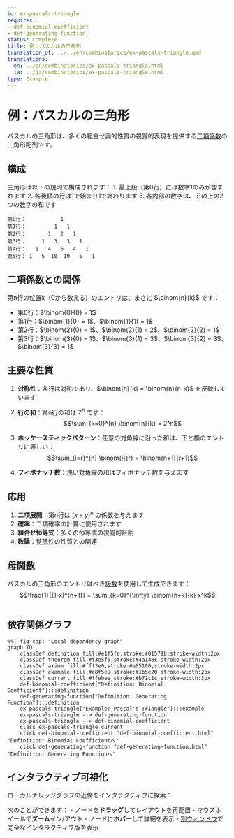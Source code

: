 ```yaml
---
id: ex-pascals-triangle
requires:
- def-binomial-coefficient
- def-generating-function
status: complete
title: 例：パスカルの三角形
translation_of: ../../en/combinatorics/ex-pascals-triangle.qmd
translations:
  en: ../en/combinatorics/ex-pascals-triangle.html
  ja: ../ja/combinatorics/ex-pascals-triangle.html
type: Example
---
```


# 例：パスカルの三角形

パスカルの三角形は、多くの組合せ論的性質の視覚的表現を提供する[二項係数](def-binomial-coefficient.qmd)の三角形配列です。

## 構成

三角形は以下の規則で構成されます：
1. 最上段（第0行）には数字1のみが含まれます
2. 各後続の行は1で始まり1で終わります
3. 各内部の数字は、その上の2つの数字の和です

```
第0行：           1
第1行：         1   1
第2行：       1   2   1
第3行：     1   3   3   1
第4行：   1   4   6   4   1
第5行： 1   5  10  10   5   1
```

## 二項係数との関係

第n行の位置k（0から数える）のエントリは、まさに $\binom{n}{k}$ です：

- 第0行：$\binom{0}{0} = 1$
- 第1行：$\binom{1}{0} = 1$、$\binom{1}{1} = 1$
- 第2行：$\binom{2}{0} = 1$、$\binom{2}{1} = 2$、$\binom{2}{2} = 1$
- 第3行：$\binom{3}{0} = 1$、$\binom{3}{1} = 3$、$\binom{3}{2} = 3$、$\binom{3}{3} = 1$

## 主要な性質

1. **対称性**：各行は対称であり、$\binom{n}{k} = \binom{n}{n-k}$ を反映しています

2. **行の和**：第n行の和は $2^n$ です：
   $$\sum_{k=0}^{n} \binom{n}{k} = 2^n$$

3. **ホッケースティックパターン**：任意の対角線に沿った和は、下と横のエントリに等しい：
   $$\sum_{i=r}^{n} \binom{i}{r} = \binom{n+1}{r+1}$$

4. **フィボナッチ数**：浅い対角線の和はフィボナッチ数を与えます

## 応用

1. **二項展開**：第n行は $(x+y)^n$ の係数を与えます
2. **確率**：二項確率の計算に使用されます
3. **組合せ恒等式**：多くの恒等式の視覚的証明
4. **数論**：[整除性](../number-theory/def-divisibility.qmd)の性質との関連

## [母関数](def-generating-function.qmd)

パスカルの三角形のエントリはべき[級数](../analysis/def-series.qmd)を使用して生成できます：
$$\frac{1}{(1-x)^{n+1}} = \sum_{k=0}^{\infty} \binom{n+k}{k} x^k$$

```mermaid
```

## 依存関係グラフ

```mermaid
%%| fig-cap: "Local dependency graph"
graph TD
    classDef definition fill:#e1f5fe,stroke:#01579b,stroke-width:2px
    classDef theorem fill:#f3e5f5,stroke:#4a148c,stroke-width:2px
    classDef axiom fill:#fff3e0,stroke:#e65100,stroke-width:2px
    classDef example fill:#e8f5e9,stroke:#1b5e20,stroke-width:2px
    classDef current fill:#ffebee,stroke:#b71c1c,stroke-width:3px
    def-binomial-coefficient["Definition: Binomial Coefficient"]:::definition
    def-generating-function["Definition: Generating Function"]:::definition
    ex-pascals-triangle["Example: Pascal's Triangle"]:::example
    ex-pascals-triangle --> def-generating-function
    ex-pascals-triangle --> def-binomial-coefficient
    class ex-pascals-triangle current
    click def-binomial-coefficient "def-binomial-coefficient.html" "Definition: Binomial Coefficientへ"
    click def-generating-function "def-generating-function.html" "Definition: Generating Functionへ"
```

## インタラクティブ可視化

ローカルナレッジグラフの近傍をインタラクティブに探索：

::: {.graph-viz data-id="ex-pascals-triangle" data-width="700" data-height="500"}
:::

次のことができます：
- ノードを**ドラッグ**してレイアウトを再配置
- マウスホイールで**ズーム**イン/アウト
- ノードに**ホバー**して詳細を表示
- [別ウィンドウ](../../output/interactive/ex-pascals-triangle.html){target="_blank"}で完全なインタラクティブ版を表示

